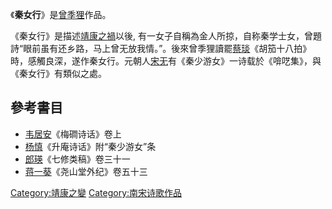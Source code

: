 《'''秦女行'''》是[[曾季狸|曾季狸]]作品。

《秦女行》是描述[[靖康之禍|靖康之禍]]以後, 有一女子自稱為金人所掠，自称秦学士女，曾題詩“眼前虽有还乡路，马上曾无放我情。”。後來曾季狸讀罷[[蔡琰|蔡琰]]《胡笳十八拍》時，感觸良深，遂作秦女行。元朝人[[宋无|宋无]]有《秦少游女》一诗载於《啽呓集》，與《秦女行》有類似之處。

==參考書目==
*[[韦居安|韦居安]]《梅磵诗话》卷上
*[[杨慎|杨慎]]《升庵诗话》附“秦少游女”条
*[[郎瑛|郎瑛]]《七修类稿》卷三十一
*[[蒋一葵|蒋一葵]]《尧山堂外纪》卷五十三

[[Category:靖康之變|Category:靖康之變]]
[[Category:南宋诗歌作品|Category:南宋诗歌作品]]